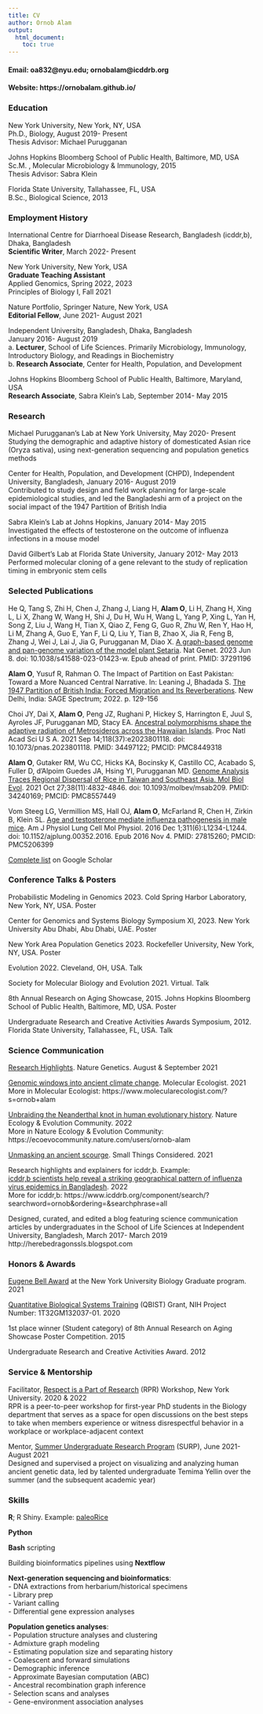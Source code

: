 ```yaml
---
title: CV
author: Ornob Alam
output:
  html_document:
    toc: true
---
```

 
#### Email: oa832@nyu.edu; ornobalam@icddrb.org
#### Website: https://ornobalam.github.io/

### Education 
New York University, New York, NY, USA\
Ph.D., Biology, August 2019- Present\
Thesis Advisor: Michael Purugganan  

Johns Hopkins Bloomberg School of Public Health, Baltimore, MD, USA\
Sc.M. 	, Molecular Microbiology & Immunology, 2015\
Thesis Advisor: Sabra Klein  
  
Florida State University, Tallahassee, FL, USA\
B.Sc., Biological Science, 2013  

 
### Employment History
International Centre for Diarrhoeal Disease Research, Bangladesh (icddr,b), Dhaka, Bangladesh\
**Scientific Writer**, March 2022- Present  

New York University, New York, USA\
**Graduate Teaching Assistant**\
Applied Genomics, Spring 2022, 2023\
Principles of Biology I, Fall 2021  

Nature Portfolio, Springer Nature, New York, USA\
**Editorial Fellow**, June 2021- August 2021  

Independent University, Bangladesh, Dhaka, Bangladesh\
January 2016- August 2019\
a. **Lecturer**, School of Life Sciences. Primarily Microbiology, Immunology, Introductory Biology, and Readings in Biochemistry\
b. **Research Associate**, Center for Health, Population, and Development  

Johns Hopkins Bloomberg School of Public Health, Baltimore, Maryland, USA\
**Research Associate**, Sabra Klein’s Lab, September 2014- May 2015 

### Research
Michael Purugganan’s Lab at New York University, May 2020- Present\
Studying the demographic and adaptive history of domesticated Asian rice (Oryza sativa), using next-generation sequencing and population genetics methods  

Center for Health, Population, and Development (CHPD), Independent University, Bangladesh, January 2016- August 2019\
Contributed to study design and field work planning for large-scale epidemiological studies, and led the Bangladeshi arm of a project on the social impact of the 1947 Partition of British India

Sabra Klein’s Lab at Johns Hopkins, January 2014- May 2015\
Investigated the effects of testosterone on the outcome of influenza infections in a mouse model  

David Gilbert’s Lab at Florida State University, January 2012- May 2013\
Performed molecular cloning of a gene relevant to the study of replication timing in embryonic stem cells

### Selected Publications
He Q, Tang S, Zhi H, Chen J, Zhang J, Liang H, **Alam O**, Li H, Zhang H, Xing L, Li X, Zhang W, Wang H, Shi J, Du H, Wu H, Wang L, Yang P, Xing L, Yan H, Song Z, Liu J, Wang H, Tian X, Qiao Z, Feng G, Guo R, Zhu W, Ren Y, Hao H, Li M, Zhang A, Guo E, Yan F, Li Q, Liu Y, Tian B, Zhao X, Jia R, Feng B, Zhang J, Wei J, Lai J, Jia G, Purugganan M, Diao X. [A graph-based genome and pan-genome variation of the model plant Setaria](https://www.nature.com/articles/s41588-023-01423-w). Nat Genet. 2023 Jun 8. doi: 10.1038/s41588-023-01423-w. Epub ahead of print. PMID: 37291196

**Alam O**, Yusuf R, Rahman O. The Impact of Partition on East Pakistan: Toward a More Nuanced Central Narrative. In: Leaning J, Bhadada S. [The 1947 Partition of British India: Forced Migration and Its Reverberations](https://spectrum.sagepub.in/book/the-1947-partition-of-British-India-Jennifer-Leaning-9789354792908/20). New Delhi, India: SAGE Spectrum; 2022. p. 129-156

Choi JY, Dai X, **Alam O**, Peng JZ, Rughani P, Hickey S, Harrington E, Juul S, Ayroles JF, Purugganan MD, Stacy EA. [Ancestral polymorphisms shape the adaptive radiation of Metrosideros across the Hawaiian Islands](https://www.pnas.org/doi/10.1073/pnas.2023801118). Proc Natl Acad Sci U S A. 2021 Sep 14;118(37):e2023801118. doi: 10.1073/pnas.2023801118. PMID: 34497122; PMCID: PMC8449318

**Alam O**, Gutaker RM, Wu CC, Hicks KA, Bocinsky K, Castillo CC, Acabado S, Fuller D, d'Alpoim Guedes JA, Hsing YI, Purugganan MD. [Genome Analysis Traces Regional Dispersal of Rice in Taiwan and Southeast Asia. Mol Biol Evol](https://academic.oup.com/mbe/article/38/11/4832/6317837). 2021 Oct 27;38(11):4832-4846. doi: 10.1093/molbev/msab209. PMID: 34240169; PMCID: PMC8557449

Vom Steeg LG, Vermillion MS, Hall OJ, **Alam O**, McFarland R, Chen H, Zirkin B, Klein SL. [Age and testosterone mediate influenza pathogenesis in male mice](https://journals.physiology.org/doi/full/10.1152/ajplung.00352.2016). Am J Physiol Lung Cell Mol Physiol. 2016 Dec 1;311(6):L1234-L1244. doi: 10.1152/ajplung.00352.2016. Epub 2016 Nov 4. PMID: 27815260; PMCID: PMC5206399
  
[Complete list](https://scholar.google.com/citations?user=HJ5AVqkAAAAJ&hl=en) on Google Scholar

### Conference Talks & Posters
Probabilistic Modeling in Genomics 2023. Cold Spring Harbor Laboratory, New York, NY, USA. Poster  

Center for Genomics and Systems Biology Symposium XI, 2023. New York University Abu Dhabi, Abu Dhabi, UAE. Poster

New York Area Population Genetics 2023. Rockefeller University, New York, NY, USA. Poster

Evolution 2022. Cleveland, OH, USA. Talk

Society for Molecular Biology and Evolution 2021. Virtual. Talk

8th Annual Research on Aging Showcase, 2015. Johns Hopkins Bloomberg School of Public Health, Baltimore, MD, USA. Poster  

Undergraduate Research and Creative Activities Awards Symposium, 2012. Florida State University, Tallahassee, FL, USA. Talk

### Science Communication
[Research Highlights](https://www.nature.com/search?q=ornob+alam&journal=). Nature Genetics. August & September 2021  

[Genomic windows into ancient climate change](https://www.molecularecologist.com/2021/05/04/genomic-windows-into-ancient-climate-change/). Molecular Ecologist. 2021\
More in Molecular Ecologist: https://www.molecularecologist.com/?s=ornob+alam  

[Unbraiding the Neanderthal knot in human evolutionary history](https://ecoevocommunity.nature.com/posts/unbraiding-the-neanderthal-knot-in-human-evolutionary-history). Nature Ecology & Evolution Community. 2022\
More in Nature Ecology & Evolution Community: 
https://ecoevocommunity.nature.com/users/ornob-alam  

[Unmasking an ancient scourge](https://schaechter.asmblog.org/schaechter/2021/01/unmasking-an-ancient-scourge.html). Small Things Considered. 2021  

Research highlights and explainers for icddr,b. Example: \
[icddr,b scientists help reveal a striking geographical pattern of influenza virus epidemics in Bangladesh](https://www.icddrb.org/news-and-events/news?id=895). 2022  
More for icddr,b: https://www.icddrb.org/component/search/?searchword=ornob&ordering=&searchphrase=all

Designed, curated, and edited a blog featuring science communication articles by undergraduates in the School of Life Sciences at Independent University, Bangladesh, March 2017- March 2019\
http://herebedragonssls.blogspot.com

### Honors & Awards 
[Eugene Bell Award](https://as.nyu.edu/departments/biology/academics/graduate-student-awards.html) at the New York University Biology Graduate program. 2021  

[Quantitative Biological Systems Training](https://as.nyu.edu/departments/biology/academics/phd/qbist-program.html) (QBIST) Grant, NIH Project Number: 1T32GM132037-01. 2020  

1st place winner (Student category) of 8th Annual Research on Aging Showcase Poster Competition. 2015  

Undergraduate Research and Creative Activities Award. 2012

### Service & Mentorship
Facilitator, [Respect is a Part of Research](http://www.respectispartofresearch.com/) (RPR) Workshop, New York University. 2020 & 2022\
RPR is a peer-to-peer workshop for first-year PhD students in the Biology department that serves as a space for open discussions on the best steps to take when members experience or witness disrespectful behavior in a workplace or workplace-adjacent context

Mentor, [Summer Undergraduate Research Program](https://as.nyu.edu/departments/biology/outreach/surp.html) (SURP), June 2021- August 2021\
Designed and supervised a project on visualizing and analyzing human ancient genetic data, led by talented undergraduate Temima Yellin over the summer (and the subsequent academic year)


### Skills

**R**; R Shiny. Example: [paleoRice](https://ornob.shinyapps.io/paleorice/)

**Python**

**Bash** scripting  

Building bioinformatics pipelines using **Nextflow**

**Next-generation sequencing and bioinformatics**:\
- DNA extractions from herbarium/historical specimens\
- Library prep\
- Variant calling\
- Differential gene expression analyses

**Population genetics analyses**:\
- Population structure analyses and clustering\
- Admixture graph modeling\
- Estimating population size and separating history\
- Coalescent and forward simulations\
- Demographic inference\
- Approximate Bayesian computation (ABC)\
- Ancestral recombination graph inference\
- Selection scans and analyses\
- Gene-environment association analyses


